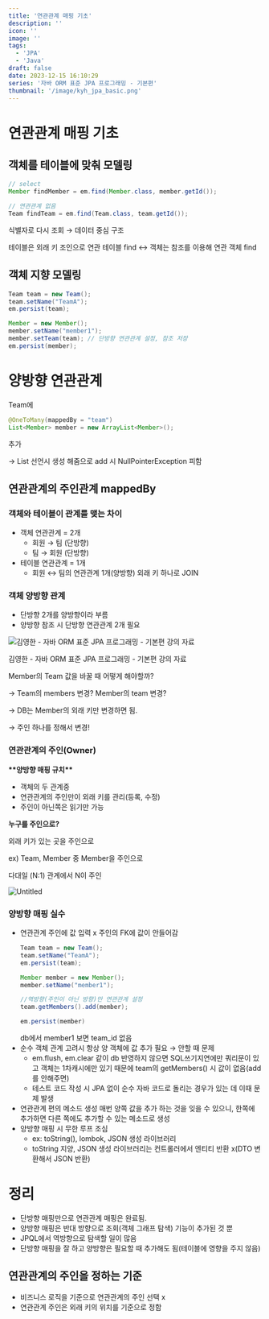 ```yaml
---
title: '연관관계 매핑 기초'
description: ''
icon: ''
image: ''
tags:
  - 'JPA'
  - 'Java'
draft: false
date: 2023-12-15 16:10:29
series: '자바 ORM 표준 JPA 프로그래밍 - 기본편'
thumbnail: '/image/kyh_jpa_basic.png'
---
```


# 연관관계 매핑 기초

## 객체를 테이블에 맞춰 모델링

```java
// select
Member findMember = em.find(Member.class, member.getId());

// 연관관계 없음
Team findTeam = em.find(Team.class, team.getId());
```

식별자로 다시 조회 → 데이터 중심 구조

테이블은 외래 키 조인으로 연관 테이블 find ↔ 객체는 참조를 이용해 연관 객체 find

## 객체 지향 모델링

```java
Team team = new Team();
team.setName("TeamA");
em.persist(team);

Member = new Member();
member.setName("member1");
member.setTeam(team); // 단방향 연관관계 설정, 참조 저장
em.persist(member);
```

# 양방향 연관관계

Team에

```java
@OneToMany(mappedBy = "team")
List<Member> member = new ArrayList<Member>();
```

추가

→ List 선언시 생성 해줌으로 add 시 NullPointerException 피함

## 연관관계의 주인관계 mappedBy

### 객체와 테이블이 관계를 맺는 차이

- 객체 연관관계 = 2개
  - 회원 → 팀 (단방향)
  - 팀 → 회원 (단방향)
- 테이블 연관관계 = 1개
  - 회원 ↔ 팀의 연관관계 1개(양방향)
  외래 키 하나로 JOIN

### 객체 양방향 관계

- 단방향 2개를 양방향이라 부름
- 양방향 참조 시 단방향 연관관계 2개 필요

![김영한 - 자바 ORM 표준 JPA 프로그래밍 - 기본편 강의 자료](https://file.notion.so/f/f/272a32b9-1f5e-4158-b469-a73b85e0ff2a/bb90b28d-859d-4c75-a765-160e950ea0af/Untitled.png?id=ab9480ca-a1a8-4ec6-86b9-f5abacd037c1&table=block&spaceId=272a32b9-1f5e-4158-b469-a73b85e0ff2a&expirationTimestamp=1702713600000&signature=2ft45K4U2Q0K_JW7_NuAt3Kz-3zvzXi6U5PMwzRh94U&downloadName=Untitled.png)

김영한 - 자바 ORM 표준 JPA 프로그래밍 - 기본편 강의 자료

Member의 Team 값을 바꿀 때 어떻게 해야할까?

→ Team의 members 변경? Member의 team 변경?

→ DB는 Member의 외래 키만 변경하면 됨.

→ 주인 하나를 정해서 변경!

### 연관관계의 주인(Owner)

************************\*\*************************양방향 매핑 규치************************\*\*************************

- 객체의 두 관계중
- 연관관계의 주인만이 외래 키를 관리(등록, 수정)
- 주인이 아닌쪽은 읽기만 가능

**누구를 주인으로?**

외래 키가 있는 곳을 주인으로

ex) Team, Member 중 Member을 주인으로

다대일 (N:1) 관계에서 N이 주인

![Untitled](https://file.notion.so/f/f/272a32b9-1f5e-4158-b469-a73b85e0ff2a/7f7cba8a-05d2-4b63-9b62-57c31fd8f651/Untitled.png?id=b940ef64-4f16-47ff-ba16-ce427425bd8f&table=block&spaceId=272a32b9-1f5e-4158-b469-a73b85e0ff2a&expirationTimestamp=1702713600000&signature=ntXEBVvpNhW-DFphO4ETthqbn278o9GR36WKtdRBNa4&downloadName=Untitled.png)

### 양방향 매핑 실수

- 연관관계 주인에 값 입력 x
  주인의 FK에 값이 안들어감
  ```java
  Team team = new Team();
  team.setName("TeamA");
  em.persist(team);

  Member member = new Member();
  member.setName("member1");

  //역방향(주인이 아닌 방향)만 연관관계 설정
  team.getMembers().add(member);

  em.persist(member)
  ```
  db에서 member1 보면 team_id 없음
- 순수 객체 관계 고려시 항상 양 객체에 값 추가 필요
  → 안할 때 문제
  - em.flush, em.clear 같이 db 반영하지 않으면 SQL쓰기지연에만 쿼리문이 있고 객체는 1차캐시에만 있기 때문에 team의 getMembers() 시 값이 없음(add를 안해주면)
  - 테스트 코드 작성 시 JPA 없이 순수 자바 코드로 돌리는 경우가 있는 데 이때 문제 발생
- 연관관계 편의 메소드 생성
  매번 양쪽 값을 추가 하는 것을 잊을 수 있으니, 한쪽에 추가하면 다른 쪽에도 추가할 수 있는 메소드로 생성
- 양방향 매핑 시 무한 루프 조심
  - ex: toString(), lombok, JSON 생성 라이브러리
  - toString 지양, JSON 생성 라이브러리는 컨트롤러에서 엔티티 반환 x(DTO 변환해서 JSON 반환)

# 정리

- 단방향 매핑만으로 연관관계 매핑은 완료됨.
- 양방향 매핑은 반대 방향으로 조회(객체 그래프 탐색) 기능이 추가된 것 뿐
- JPQL에서 역방향으로 탐색할 일이 많음
- 단방향 매핑을 잘 하고 양방향은 필요할 때 추가해도 됨(테이블에 영향을 주지 않음)

## 연관관계의 주인을 정하는 기준

- 비즈니스 로직을 기준으로 연관관계의 주인 선택 x
- 연관관계 주인은 외래 키의 위치를 기준으로 정함

